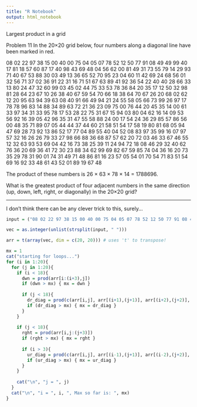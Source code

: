 ```yaml
---
title: "R Notebook"
output: html_notebook
---
```

Largest product in a grid
   
Problem 11
In the 20×20 grid below, four numbers along a diagonal line have been marked in red.

08 02 22 97 38 15 00 40 00 75 04 05 07 78 52 12 50 77 91 08
49 49 99 40 17 81 18 57 60 87 17 40 98 43 69 48 04 56 62 00
81 49 31 73 55 79 14 29 93 71 40 67 53 88 30 03 49 13 36 65
52 70 95 23 04 60 11 42 69 24 68 56 01 32 56 71 37 02 36 91
22 31 16 71 51 67 63 89 41 92 36 54 22 40 40 28 66 33 13 80
24 47 32 60 99 03 45 02 44 75 33 53 78 36 84 20 35 17 12 50
32 98 81 28 64 23 67 10 26 38 40 67 59 54 70 66 18 38 64 70
67 26 20 68 02 62 12 20 95 63 94 39 63 08 40 91 66 49 94 21
24 55 58 05 66 73 99 26 97 17 78 78 96 83 14 88 34 89 63 72
21 36 23 09 75 00 76 44 20 45 35 14 00 61 33 97 34 31 33 95
78 17 53 28 22 75 31 67 15 94 03 80 04 62 16 14 09 53 56 92
16 39 05 42 96 35 31 47 55 58 88 24 00 17 54 24 36 29 85 57
86 56 00 48 35 71 89 07 05 44 44 37 44 60 21 58 51 54 17 58
19 80 81 68 05 94 47 69 28 73 92 13 86 52 17 77 04 89 55 40
04 52 08 83 97 35 99 16 07 97 57 32 16 26 26 79 33 27 98 66
88 36 68 87 57 62 20 72 03 46 33 67 46 55 12 32 63 93 53 69
04 42 16 73 38 25 39 11 24 94 72 18 08 46 29 32 40 62 76 36
20 69 36 41 72 30 23 88 34 62 99 69 82 67 59 85 74 04 36 16
20 73 35 29 78 31 90 01 74 31 49 71 48 86 81 16 23 57 05 54
01 70 54 71 83 51 54 69 16 92 33 48 61 43 52 01 89 19 67 48

The product of these numbers is 26 × 63 × 78 × 14 = 1788696.

What is the greatest product of four adjacent numbers in the same direction (up, down, left, right, or diagonally) in the 20×20 grid?

---

I don't think there can be any clever trick to this, surely...

```r
input = ("08 02 22 97 38 15 00 40 00 75 04 05 07 78 52 12 50 77 91 08 49 49 99 40 17 81 18 57 60 87 17 40 98 43 69 48 04 56 62 00 81 49 31 73 55 79 14 29 93 71 40 67 53 88 30 03 49 13 36 65 52 70 95 23 04 60 11 42 69 24 68 56 01 32 56 71 37 02 36 91 22 31 16 71 51 67 63 89 41 92 36 54 22 40 40 28 66 33 13 80 24 47 32 60 99 03 45 02 44 75 33 53 78 36 84 20 35 17 12 50 32 98 81 28 64 23 67 10 26 38 40 67 59 54 70 66 18 38 64 70 67 26 20 68 02 62 12 20 95 63 94 39 63 08 40 91 66 49 94 21 24 55 58 05 66 73 99 26 97 17 78 78 96 83 14 88 34 89 63 72 21 36 23 09 75 00 76 44 20 45 35 14 00 61 33 97 34 31 33 95 78 17 53 28 22 75 31 67 15 94 03 80 04 62 16 14 09 53 56 92 16 39 05 42 96 35 31 47 55 58 88 24 00 17 54 24 36 29 85 57 86 56 00 48 35 71 89 07 05 44 44 37 44 60 21 58 51 54 17 58 19 80 81 68 05 94 47 69 28 73 92 13 86 52 17 77 04 89 55 40 04 52 08 83 97 35 99 16 07 97 57 32 16 26 26 79 33 27 98 66 88 36 68 87 57 62 20 72 03 46 33 67 46 55 12 32 63 93 53 69 04 42 16 73 38 25 39 11 24 94 72 18 08 46 29 32 40 62 76 36 20 69 36 41 72 30 23 88 34 62 99 69 82 67 59 85 74 04 36 16 20 73 35 29 78 31 90 01 74 31 49 71 48 86 81 16 23 57 05 54 01 70 54 71 83 51 54 69 16 92 33 48 61 43 52 01 89 19 67 48")

vec = as.integer(unlist(strsplit(input, " ")))

arr = t(array(vec, dim = c(20, 20))) # uses 't' to transpose!

mx = 1
cat("starting for loops...")
for (i in 1:20){
  for (j in 1:20){
    if (i < 18){
      dwn = prod(arr[i:(i+3),j])
      if (dwn > mx) { mx = dwn }
      
      if (j < 18){
        dr_diag = prod(c(arr[i,j], arr[(i+1),(j+1)], arr[(i+2),(j+2)], arr[(i+3),(j+3)]))
        if (dr_diag > mx) { mx = dr_diag }
      }
    }
    
    if (j < 18){
      rght = prod(arr[i,j:(j+3)])
      if (rght > mx) { mx = rght }
      
      if (i > 3){
        ur_diag = prod(c(arr[i,j], arr[(i-1),(j+1)], arr[(i-2),(j+2)], arr[(i-3),(j+3)]))
        if (ur_diag > mx) { mx = ur_diag }
      }
    }
    
    cat("\n", "j = ", j)
  }
  cat("\n", "i = ", i, ", Max so far is: ", mx)
}


```


